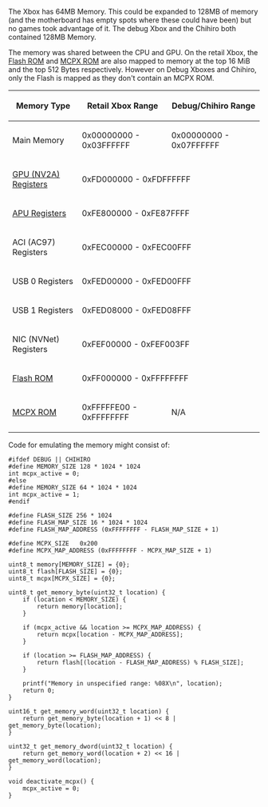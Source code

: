 The Xbox has 64MB Memory. This could be expanded to 128MB of memory (and the motherboard has empty spots where these could have been) but no games took advantage of it. The debug Xbox and the Chihiro both contained 128MB Memory.

The memory was shared between the CPU and GPU. On the retail Xbox, the [[Flash ROM]] and [[MCPX ROM]] are also mapped to memory at the top 16 MiB and the top 512 Bytes respectively. However on Debug Xboxes and Chihiro, only the Flash is mapped as they don't contain an MCPX ROM.

{| class="wikitable" style="text-align: center;"
! Memory Type
! Retail Xbox Range
! Debug/Chihiro Range
|-
|Main Memory
|0x00000000 - 0x03FFFFFF
|0x00000000 - 0x07FFFFFF
|-
|[[GPU|GPU (NV2A) Registers]]
|colspan="2"|0xFD000000 - 0xFDFFFFFF
|-
|[[APU|APU Registers]]
|colspan="2"|0xFE800000 - 0xFE87FFFF
|-
|ACI (AC97) Registers
|colspan="2"|0xFEC00000 - 0xFEC00FFF
|-
|USB 0 Registers
|colspan="2"|0xFED00000 - 0xFED00FFF
|-
|USB 1 Registers
|colspan="2"|0xFED08000 - 0xFED08FFF
|-
|NIC (NVNet) Registers
|colspan="2"|0xFEF00000 - 0xFEF003FF
|-
|[[Flash ROM]]
|colspan="2"|0xFF000000 - 0xFFFFFFFF
|-
|[[MCPX ROM]]
|0xFFFFFE00 - 0xFFFFFFFF
|N/A
|}

Code for emulating the memory might consist of:

<pre>
#ifdef DEBUG || CHIHIRO
#define MEMORY_SIZE 128 * 1024 * 1024
int mcpx_active = 0;
#else
#define MEMORY_SIZE 64 * 1024 * 1024
int mcpx_active = 1;
#endif

#define FLASH_SIZE 256 * 1024
#define FLASH_MAP_SIZE 16 * 1024 * 1024
#define FLASH_MAP_ADDRESS (0xFFFFFFFF - FLASH_MAP_SIZE + 1)

#define MCPX_SIZE   0x200
#define MCPX_MAP_ADDRESS (0xFFFFFFFF - MCPX_MAP_SIZE + 1)

uint8_t memory[MEMORY_SIZE] = {0};
uint8_t flash[FLASH_SIZE] = {0};
uint8_t mcpx[MCPX_SIZE] = {0};

uint8_t get_memory_byte(uint32_t location) {
    if (location < MEMORY_SIZE) {
        return memory[location];
    }

    if (mcpx_active && location >= MCPX_MAP_ADDRESS) {
        return mcpx[location - MCPX_MAP_ADDRESS];
    }

    if (location >= FLASH_MAP_ADDRESS) {
        return flash[(location - FLASH_MAP_ADDRESS) % FLASH_SIZE];
    }

    printf("Memory in unspecified range: %08X\n", location);
    return 0;
}

uint16_t get_memory_word(uint32_t location) {
    return get_memory_byte(location + 1) << 8 | get_memory_byte(location);
}

uint32_t get_memory_dword(uint32_t location) {
    return get_memory_word(location + 2) << 16 | get_memory_word(location);
}

void deactivate_mcpx() {
    mcpx_active = 0;
}
</pre>